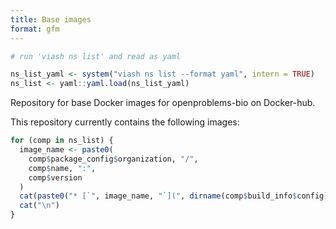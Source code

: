 ```yaml
---
title: Base images
format: gfm
---
```


<!-- This file is rendered by running 'quarto render README.qmd' -->

```r
# run 'viash ns list' and read as yaml

ns_list_yaml <- system("viash ns list --format yaml", intern = TRUE)
ns_list <- yaml::yaml.load(ns_list_yaml)
```

Repository for base Docker images for openproblems-bio on Docker-hub.

This repository currently contains the following images:

```r
for (comp in ns_list) {
  image_name <- paste0(
    comp$package_config$organization, "/",
    comp$name, ":",
    comp$version
  )
  cat(paste0("* [`", image_name, "`](", dirname(comp$build_info$config), ")"))
  cat("\n")
}
```
